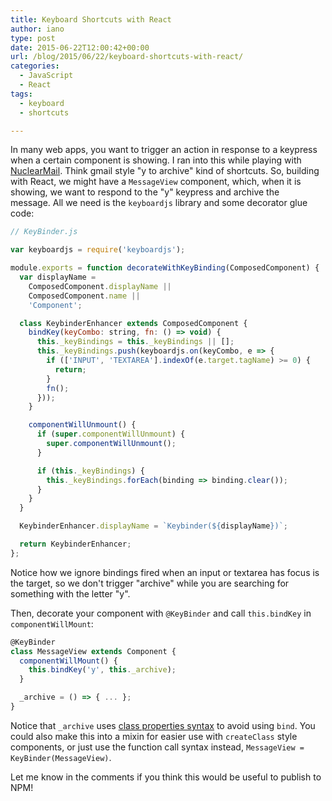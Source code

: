 ```yaml
---
title: Keyboard Shortcuts with React
author: iano
type: post
date: 2015-06-22T12:00:42+00:00
url: /blog/2015/06/22/keyboard-shortcuts-with-react/
categories:
  - JavaScript
  - React
tags:
  - keyboard
  - shortcuts

---
```

In many web apps, you want to trigger an action in response to a keypress when a certain component is showing. I ran into this while playing with [NuclearMail][1]. Think gmail style "y to archive" kind of shortcuts. So, building with React, we might have a `MessageView` component, which, when it is showing, we want to respond to the "y" keypress and archive the message. All we need is the `keyboardjs` library and some decorator glue code:

```javascript
// KeyBinder.js

var keyboardjs = require('keyboardjs');

module.exports = function decorateWithKeyBinding(ComposedComponent) {
  var displayName =
    ComposedComponent.displayName ||
    ComposedComponent.name ||
    'Component';

  class KeybinderEnhancer extends ComposedComponent {
    bindKey(keyCombo: string, fn: () => void) {
      this._keyBindings = this._keyBindings || [];
      this._keyBindings.push(keyboardjs.on(keyCombo, e => {
        if (['INPUT', 'TEXTAREA'].indexOf(e.target.tagName) >= 0) {
          return;
        }
        fn();
      }));
    }

    componentWillUnmount() {
      if (super.componentWillUnmount) {
        super.componentWillUnmount();
      }

      if (this._keyBindings) {
        this._keyBindings.forEach(binding => binding.clear());
      }
    }
  }

  KeybinderEnhancer.displayName = `Keybinder(${displayName})`;

  return KeybinderEnhancer;
};

```

Notice how we ignore bindings fired when an input or textarea has focus is the target, so we don't trigger "archive" while you are searching for something with the letter "y".

Then, decorate your component with `@KeyBinder` and call `this.bindKey` in `componentWillMount`:

```javascript
@KeyBinder
class MessageView extends Component {
  componentWillMount() {
    this.bindKey('y', this._archive);
  }

  _archive = () => { ... };
}

```

Notice that `_archive` uses [class properties syntax][2] to avoid using `bind`. You could also make this into a mixin for easier use with `createClass` style components, or just use the function call syntax instead, `MessageView = KeyBinder(MessageView)`.

Let me know in the comments if you think this would be useful to publish to NPM!

 [1]: https://github.com/ianobermiller/nuclearmail
 [2]: https://gist.github.com/jeffmo/054df782c05639da2adb